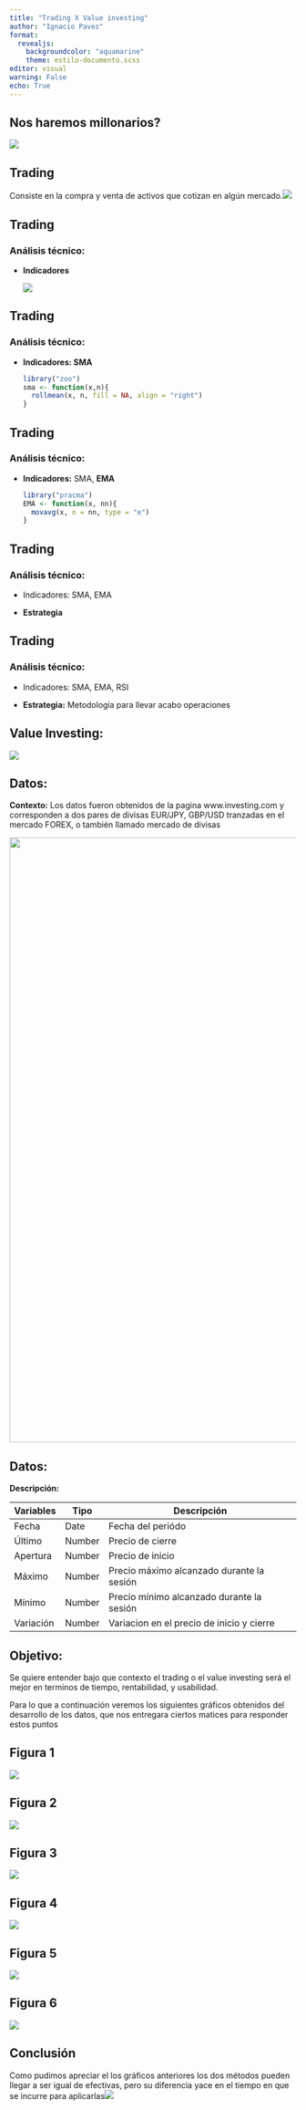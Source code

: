```yaml
---
title: "Trading X Value investing"
author: "Ignacio Pavez"
format: 
  revealjs:
    backgroundcolor: "aquamarine"
    theme: estilo-documento.scss
editor: visual
warning: False
echo: True
---
```


## Nos haremos millonarios?

![](images/Pato%20lucas%20millonario.png)

## Trading

Consiste en la compra y venta de activos que cotizan en algún mercado.![](images/trading.png)

## Trading

### Análisis técnico:

-   **Indicadores**

    ![](images/indicadores.png)

## Trading

### Análisis técnico:

-   **Indicadores: SMA**

    ```r
    library("zoo")
    sma <- function(x,n){
      rollmean(x, n, fill = NA, align = "right")
    }

    ```

## Trading

### Análisis técnico:

-   **Indicadores:** SMA, **EMA**

    ```r
    library("pracma")
    EMA <- function(x, nn){
      movavg(x, n = nn, type = "e")
    }

    ```

## Trading

### Análisis técnico:

-   Indicadores: SMA, EMA

-   **Estrategia**

## Trading

### Análisis técnico:

-   Indicadores: SMA, EMA, RSI

-   **Estrategia:** Metodología para llevar acabo operaciones

## Value Investing:

![](images/Dollar-Cost-Averaging.png)

## Datos:

::: r-fit-text
**Contexto:** Los datos fueron obtenidos de la pagina www.investing.com y corresponden a dos pares de divisas EUR/JPY, GBP/USD tranzadas en el mercado FOREX, o también llamado mercado de divisas
:::

![](images/investing%20divisas.png){width="1061"}

## Datos:

**Descripción:**

::: r-fit-text
| Variables | Tipo   | Descripción                               |
|-----------|--------|-------------------------------------------|
| Fecha     | Date   | Fecha del periódo                         |
| Último    | Number | Precio de cierre                          |
| Apertura  | Number | Precio de inicio                          |
| Máximo    | Number | Precio máximo alcanzado durante la sesión |
| Mínimo    | Number | Precio mínimo alcanzado durante la sesión |
| Variación | Number | Variacion en el precio de inicio y cierre |
:::

## Objetivo:

Se quiere entender bajo que contexto el trading o el value investing será el mejor en terminos de tiempo, rentabilidad, y usabilidad.

Para lo que a continuación veremos los siguientes gráficos obtenidos del desarrollo de los datos, que nos entregara ciertos matices para responder estos puntos

## Figura 1

![](images/MAXeur-01.png)

## Figura 2

![](images/MAXgbp-01.png)

## Figura 3

![](images/emaeur-01.png)

## Figura 4

![](images/emagbp-01.png)

## Figura 5

![](images/dcaeur-01.png)

## Figura 6

![](images/dcagbp-01.png)

## Conclusión

Como pudimos apreciar el los gráficos anteriores los dos métodos pueden llegar a ser igual de efectivas, pero su diferencia yace en el tiempo en que se incurre para aplicarlas![](images/Captura%20de%20pantalla%202022-12-01%20113910.png)
